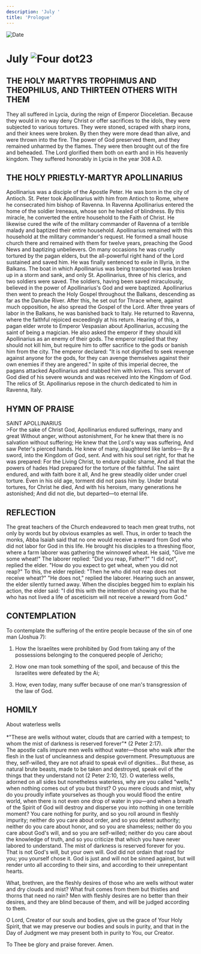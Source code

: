 ```yaml
---
description: 'July '
title: 'Prologue'
---
```


<RunningHead />
<Image src="/title-imprint.png" height={68} width={50} alt="Date" className="title-imprint"/>

# <div id="date">July <Image className="four-dot" src="/four-dot.png" height={15} width={15} alt="Four dot" />23</div>

## THE HOLY MARTYRS TROPHIMUS AND THEOPHILUS, AND THIRTEEN OTHERS WITH THEM

They all suffered in Lycia, during the reign of Emperor Dioceletian. Because they would in no way deny Christ or offer sacrifices to the idols, they were subjected to various tortures. They were stoned, scraped with sharp irons, and their knees were broken. By then they were more dead than alive, and were thrown into the fire. The power of God preserved them, and they remained unharmed by the flames. They were then brought out of the fire and beheaded. The Lord glorified them both on earth and in His heavenly kingdom. They suffered honorably in Lycia in the year 308 A.D.

## THE HOLY PRIESTLY-MARTYR APOLLINARIUS

Apollinarius was a disciple of the Apostle Peter. He was born in the city of Antioch. St. Peter took Apollinarius with him from Antioch to Rome, where he consecrated him bishop of Ravenna. In Ravenna Apollinarius entered the home of the soldier Ireneaus, whose son he healed of blindness. By this miracle, he converted the entire household to the Faith of Christ. He likewise cured the wife of the military commander of Ravenna of a terrible malady and baptized their entire household. Apollinarius remained with this household at the military commander's request. He formed a small house church there and remained with them for twelve years, preaching the Good News and baptizing unbelievers. On many occasions he was cruelly tortured by the pagan elders, but the all-powerful right hand of the Lord sustained and saved him. He was finally sentenced to exile in Illyria, in the Balkans. The boat in which Apollinarius was being transported was broken up in a storm and sank, and only St. Apollinarius, three of his clerics, and two soldiers were saved. The soldiers, having been saved miraculously, believed in the power of Apollinarius's God and were baptized. Apollinarius then went to preach the Holy Gospel throughout the Balkans, descending as far as the Danube River. After this, he set out for Thrace where, against much opposition, he also spread the Gospel of the Lord. After three years of labor in the Balkans, he was banished back to Italy. He returned to Ravenna, where the faithful rejoiced exceedingly at his return. Hearing of this, a pagan elder wrote to Emperor Vespasian about Apollinarius, accusing the saint of being a magician. He also asked the emperor if they should kill Apollinarius as an enemy of their gods. The emperor replied that they should not kill him, but require him to offer sacrifice to the gods or banish him from the city. The emperor declared: "It is not dignified to seek revenge against anyone for the gods, for they can avenge themselves against their own enemies if they are angered." In spite of this imperial decree, the pagans attacked Apollinarius and stabbed him with knives. This servant of God died of his severe wounds and was received into the Kingdom of God. The relics of St. Apollinarius repose in the church dedicated to him in Ravenna, Italy.


## HYMN OF PRAISE
<div style={{textAlign:'center', color:'crimson', fontWeight:'bold'}}>
SAINT APOLLINARIUS
</div>
>For the sake of Christ God,  
Apollinarius endured sufferings, many and great  
Without anger, without astonishment,  
For he knew that there is no salvation without suffering;  
He knew that the Lord's way was suffering,  
And saw Peter's pierced hands.  
He knew of many, slaughtered like lambs—  
By a sword, into the Kingdom of God, sent.  
And with his soul set right, for that he was prepared:  
For the Living Christ, to endure public shame,  
And all that the powers of hades  
Had prepared for the torture of the faithful.  
The saint endured, and with faith bore it all,  
And he grew steadily older under cruel torture.  
Even in his old age, torment did not pass him by.  
Under brutal tortures, for Christ he died,  
And with his heroism, many generations he astonished;  
And did not die, but departed—to eternal life.  


## REFLECTION

The great teachers of the Church endeavored to teach men great truths, not only by words but by obvious examples as well. Thus, in order to teach the monks, Abba Isaiah said that no one would receive a reward from God who did not labor for God in this life. He brought his disciples to a threshing floor, where a farm laborer was gathering the winnowed wheat. He said, "Give me some wheat!" The laborer replied: "Did you reap, Father?" "I did not", replied the elder. "How do you expect to get wheat, when you did not reap?" To this, the elder replied: "Then he who did not reap does not receive wheat?" "He does not," replied the laborer. Hearing such an answer, the elder silently turned away. When the disciples begged him to explain his action, the elder said: "I did this with the intention of showing you that he who has not lived a life of asceticism will not receive a reward from God."


## CONTEMPLATION

To contemplate the suffering of the entire people because of the sin of one man (Joshua 7):

1. How the Israelites were prohibited by God from taking any of the possessions belonging to the conquered people of Jericho;

2. How one man took something of the spoil, and because of this the Israelites were defeated by the Ai;

3. How, even today, many suffer because of one man's transgression of the law of God.


## HOMILY
<div style={{textAlign:'center', color:'crimson', fontWeight:'bold'}}>
About waterless wells
</div>
<br />
<div style={{textAlign:'right'}}>
*"These are wells without water, clouds that are carried with a tempest; to whom the mist of darkness is reserved forever"* (2 Peter 2:17).
</div>
The apostle calls impure men wells without water—those who walk after the flesh in the lust of uncleanness and despise government. Presumptuous are they, self-willed, they are not afraid to speak evil of dignities... But these, as natural brute beasts, made to be taken and destroyed, speak evil of the things that they understand not (2 Peter 2:10, 12). O waterless wells, adorned on all sides but nonetheless waterless, why are you called "wells," when nothing comes out of you but thirst? O you mere clouds and mist, why do you proudly inflate yourselves as though you would flood the entire world, when there is not even one drop of water in you—and when a breath of the Spirit of God will destroy and disperse you into nothing in one terrible moment? You care nothing for purity, and so you roll around in fleshly impurity; neither do you care about order, and so you detest authority; neither do you care about honor, and so you are shameless; neither do you care about God's will, and so you are self-willed; neither do you care about the knowledge of truth, and so you criticize that which you have never labored to understand. The mist of darkness is reserved forever for you. That is not God's will, but your own will. God did not ordain that road for you; you yourself chose it. God is just and will not be sinned against, but will render unto all according to their sins, and according to their unrepentant hearts.

What, brethren, are the fleshly desires of those who are wells without water and dry clouds and mist? What fruit comes from them but thistles and thorns that need no rain? Men with fleshly desires are no better than their desires, and they are blind because of them, and will be judged according to them.

O Lord, Creator of our souls and bodies, give us the grace of Your Holy Spirit, that we may preserve our bodies and souls in purity, and that in the Day of Judgment we may present both in purity to You, our Creator.

To Thee be glory and praise forever. Amen.